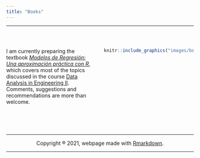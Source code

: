 ```yaml
---
title: "Books"
---
```

<hr>
<br>

:::::::::::::: {.columns}
::: {.column width="50%"}

I am currently preparing the textbook [_Modelos de Regresión: Una aproximación práctica con R_](https://jivelez.github.io/book-adii/), which covers most of the topics discussed in the course [Data Analysis in Engineering II](https://jivelez.github.io/teaching.html).  Comments, suggestions and recommendations are more than welcome. 



:::
::: {.column width="50%"}

```r
knitr::include_graphics("images/bookcover.png")
```

:::
::::::::::::::





<center>
<br><br><br>
<hr>
Copyright ® 2021, webpage made with [Rmarkdown](https://rmarkdown.rstudio.com/).
<hr>
</center>
